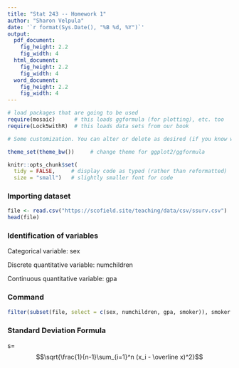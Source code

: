 ```yaml
---
title: "Stat 243 -- Homework 1"
author: "Sharon Velpula"
date: '`r format(Sys.Date(), "%B %d, %Y")`'
output: 
  pdf_document:
    fig_height: 2.2
    fig_width: 4
  html_document:
    fig_height: 2.2
    fig_width: 4
  word_document:
    fig_height: 2.2
    fig_width: 4
---
```


```r
# load packages that are going to be used
require(mosaic)      # this loads ggformula (for plotting), etc. too
require(Lock5withR)  # this loads data sets from our book

# Some customization. You can alter or delete as desired (if you know what you are doing).

theme_set(theme_bw())     # change theme for ggplot2/ggformula

knitr::opts_chunk$set(
  tidy = FALSE,     # display code as typed (rather than reformatted)
  size = "small")   # slightly smaller font for code
```

<!-- Put your work below here.  Put text in text chunks, code in R chunks. -->

### Importing dataset
```r
file <- read.csv("https://scofield.site/teaching/data/csv/ssurv.csv") 
head(file)
```
### Identification of variables
Categorical variable: sex

Discrete quantitative variable: numchildren

Continuous quantitative variable: gpa


### Command
```r
filter(subset(file, select = c(sex, numchildren, gpa, smoker)), smoker == "Smoke")
```
### Standard Deviation Formula
s=$$\sqrt{\frac{1}{n-1}\sum_{i=1}^n (x_i - \overline x)^2}$$
